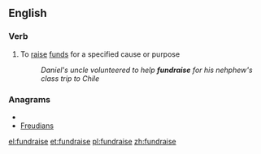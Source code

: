 ==English==

===Verb===
{{en-verb|fundrais|ing}}

# To [[raise]] [[funds]] for a specified cause or purpose
#:''Daniel's uncle volunteered to help '''fundraise''' for his nehphew's class trip to Chile''

===Anagrams===
* {{alphagram|adefinrsu}}
* [[Freudians#English|Freudians]]

[[el:fundraise]]
[[et:fundraise]]
[[pl:fundraise]]
[[zh:fundraise]]